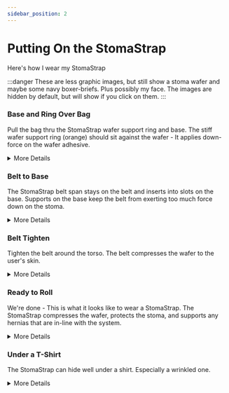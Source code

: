 ```yaml
---
sidebar_position: 2
---
```


# Putting On the StomaStrap

Here's how I wear my StomaStrap


:::danger
These are less graphic images, but still show a stoma wafer and maybe some navy boxer-briefs. Plus possibly my face. The images are hidden by default, but will show if you click on them. 
:::


### Base and Ring Over Bag 

Pull the bag thru the StomaStrap wafer support ring and base. The stiff wafer support ring (orange) should sit against the wafer - It applies down-force on the wafer adhesive.

<ContentWarning imgSrc="/img/spoiler/250324/07_BaseAndRingOverBag.jpg"/>

<details>
<summary>More Details</summary>

Here, you can really see that parastomal hernia on my left hand side. The belt support will serve to squash that down shortly.

</details>


### Belt to Base

The StomaStrap belt span stays on the belt and inserts into slots on the base. Supports on the base keep the belt from exerting too much force down on the stoma.

<ContentWarning imgSrc="/img/spoiler/250324/08_BeltToBase.jpg"/>

<details>
<summary>More Details</summary>

The first designs that I used had huge supports to avoid compressing the stoma at all. They aren't really needed for my stoma. It functions fine while somewhat squished. 
We can design higher supports if that's needed.

</details>

### Belt Tighten 

Tighten the belt around the torso. The belt compresses the wafer to the user's skin.

<ContentWarning imgSrc="/img/spoiler/250324/09_BeltTighten.jpg"/>

<details>
<summary>More Details</summary>

If it feels too tight, it is too tight.

You can see here that the parastomal hernia is supported (aka squashed down) by the belt and support base. 

</details>

### Ready to Roll 

We're done - This is what it looks like to wear a StomaStrap. The StomaStrap compresses the wafer, protects the stoma, and supports any hernias that are in-line with the system.

<ContentWarning imgSrc="/img/spoiler/250324/10_ReadyToRoll.jpg"/>

<details>
<summary>More Details</summary>

The StomaStrap is not designed to hide your stoma. There are better alternatives if that is the goal. 

The StomaStrap is designed to keep ostomates active and secure.

</details>


### Under a T-Shirt 

The StomaStrap can hide well under a shirt. Especially a wrinkled one. 

<ContentWarning imgSrc="/img/spoiler/250324/11_UnderATshirt.jpg"/>

<details>
<summary>More Details</summary>

Yes, if you're looking for it, you can tell something is under the shirt. 


</details>




